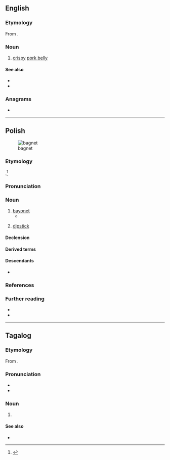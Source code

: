 ==English==
{{wikipedia|Chicharrón#Philippines}}

===Etymology===
From {{bor|en|ilo|bagnet}}.

===Noun===
{{en-noun|?}}

# {{lb|en|Philippines}} [[crispy]] [[pork belly]]

====See also====
* {{l|en|lechon kawali}}
* {{l|en|sio bak}}

===Anagrams===
* {{anagrams|en|a=abegnt|netbag}}

{{C|en|Foods}}

----

==Polish==
{{wp|lang=pl}}
[[Image:Bayonette-p1000740.jpg|thumb|bagnet]]

===Etymology===
{{bor+|pl|fr|baïonnette}}.<ref>{{cite-book|first=Aleksander|last=Brückner|authorlink=Aleksander Brückner|title=Słownik etymologiczny języka polskiego|year=1927|entry=bagnet|lang=pl|passage=z ''bajnetu'', franc. baïonette od miasta ''Bayonne'', gdzie je najpierw wyrabiano}}</ref>

===Pronunciation===
{{pl-p|a=Pl-bagnet.ogg}}

===Noun===
{{pl-noun|m-in|dim=bagnecik|aug=bagnecisko}}

# [[bayonet]] {{gl|weapon}}
#* {{quote-song|1=pl|year=1915|author=Unknown|title=O mój rozmarynie|url=https://en.wikipedia.org/wiki/Oh_My_Rosemary|text=Pójdziemy z okopów na bagnety, <br> Pójdziemy z okopów na bagnety,<br> '''Bagnet''' mnie ukłuje, śmierć mnie pocałuje, <br> Ale nie ty!|t=From trenches we'll charge against bayonets, <br> From trenches we'll charge against bayonets, <br> A '''bayonet''' will pierce me, death will kiss me, <br> But not you!}}
#: {{uxi|pl|'''Bagnet''' na broń!|Fix your '''bayonets'''!}}
# {{lb|pl|colloquial}} [[dipstick]] {{gl|a stick or rod used to measure the depth of a liquid in a car}}

====Declension====
{{pl-decl-noun-m-in}}

====Derived terms====
{{col3|pl|title=adjective|bagnetowy}}

====Descendants====
* {{desc|uk|багне́т|bor=1}}

===References===
<references/>

===Further reading===
* {{R:pl:WSJP}}
* {{R:pl:PWN}}

{{C|pl|Weapons}}

----

==Tagalog==

===Etymology===
From {{bor|tl|ilo|bagnet}}.

===Pronunciation===
* {{hyph|tl|bag|net}}
* {{tl-IPA|bagnét}}

===Noun===
{{tl-noun|bagnét}}

# {{w|bagnet}} {{gl|Filipino dish of pork belly boiled and deep fried until crispy}}

====See also====
* {{l|tl|sitsaron}}